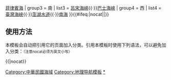 <noinclude>
{{NoteTA
|1=zh-hans:台;zh-hk:台;zh-tw:臺
}}
</noinclude>
{{navbox
| title = [[臺灣|台灣]]周邊[[海洋]]
| name = 臺灣周邊海洋
| group1 = 北
| list1 = [[東海]]
| group2 = 東
| list2 = [[太平洋]]{{·}}[[菲律賓海]]
| group3 = 南
| list3 = [[呂宋海峽]]{{·}}[[巴士海峽]]
| group4 = 西
| list4 = [[台灣海峽|臺灣海峽]]{{·}}[[澎湖水道]]{{·}}[[南海]]
}}<includeonly>{{#ifeq:{{{1}}}|nocat||[[Category:中華民國海域]]}}</includeonly><noinclude>

== 使用方法 ==
本模板会自动把引用它的页面加入分类。引用本模板时使用下列语法，可以避免加入分类：<small>（注意nocat必须为英文小写）</small>
 
<nowiki>{{</nowiki>{{PAGENAME}}<nowiki>|nocat}}</nowiki>

[[Category:地理导航模板]]
[[Category:中華民國海域|*]]
</noinclude>